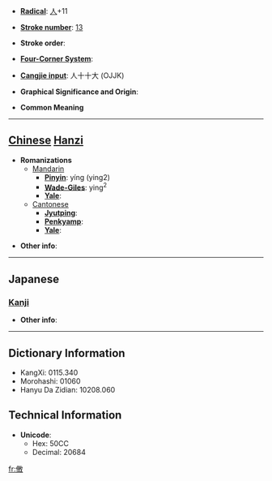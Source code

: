* '''[[Wiktionary:Chinese radical index| Radical]]''': [[Wiktionary:Chinese radical index 人|人]]+11

* '''[[Wiktionary:Chinese total strokes index|Stroke number]]''': [[Wiktionary:Chinese total strokes index 13|13]]

* '''Stroke order''': 

* '''[[Wiktionary:Chinese four corner index|Four-Corner System]]''': 

* '''[[Wiktionary:Chinese Cangjie index|Cangjie input]]''': 人十十大 (OJJK)

* '''Graphical Significance and Origin''': 

* '''Common Meaning'''

----

== [[Chinese]] [[Hanzi]] ==

* '''Romanizations'''
** [[Mandarin]]
*** '''[[Pinyin]]''': yíng (ying2)
*** '''[[Wade-Giles]]''': ying<sup>2</sup>
*** '''[[Yale]]''': 
**[[Cantonese]]
***'''[[Jyutping]]''':
***'''[[Penkyamp]]''': 
***'''[[Yale]]''': 

* '''Other info''': 

----

==Japanese==
===[[Kanji]]===
{{kanji|on readings=[[よう]] (yō)
|kun readings=[[おさめる]] (osameru)
}}

* '''Other info''':  

----

== Dictionary Information ==

* KangXi: 0115.340
* Morohashi: 01060
* Hanyu Da Zidian: 10208.060

== Technical Information ==

* '''Unicode''':
** Hex: 50CC
** Decimal: 20684

[[fr:僌]]